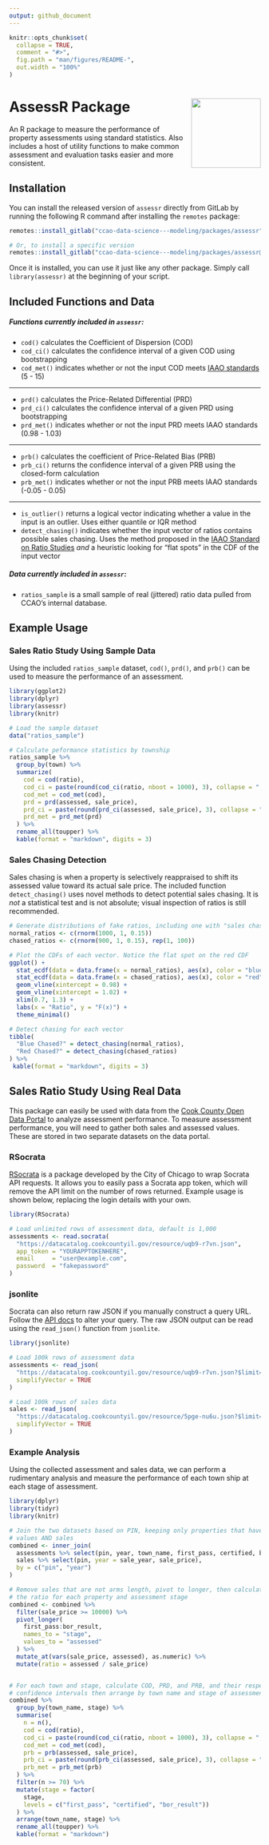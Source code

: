 ```yaml
---
output: github_document
---
```


<!-- README.md is generated from README.Rmd. Please edit that file -->

```r
knitr::opts_chunk$set(
  collapse = TRUE,
  comment = "#>",
  fig.path = "man/figures/README-",
  out.width = "100%"
)
```

# AssessR Package <a href="https://gitlab.com/ccao-data-science---modeling/packages/assessr"><img src="man/figures/logo.png" align="right" height="139"/></a>

An R package to measure the performance of property assessments using standard statistics. Also includes a host of utility functions to make common assessment and evaluation tasks easier and more consistent.

## Installation

You can install the released version of `assessr` directly from GitLab by running the following R command after installing the `remotes` package:

```r
remotes::install_gitlab("ccao-data-science---modeling/packages/assessr")

# Or, to install a specific version
remotes::install_gitlab("ccao-data-science---modeling/packages/assessr@0.3.0")
```

Once it is installed, you can use it just like any other package. Simply
call `library(assessr)` at the beginning of your script.

## Included Functions and Data

##### Functions currently included in `assessr`:

* `cod()` calculates the Coefficient of Dispersion (COD)
* `cod_ci()` calculates the confidence interval of a given COD using bootstrapping
* `cod_met()` indicates whether or not the input COD meets [IAAO standards](https://www.iaao.org/media/standards/Standard_on_Ratio_Studies.pdf) (5 - 15)

---

* `prd()` calculates the Price-Related Differential (PRD)
* `prd_ci()` calculates the confidence interval of a given PRD using bootstrapping
* `prd_met()` indicates whether or not the input PRD meets IAAO standards (0.98 - 1.03)

---

* `prb()` calculates the coefficient of Price-Related Bias (PRB)
* `prb_ci()` returns the confidence interval of a given PRB using the closed-form calculation
* `prb_met()` indicates whether or not the input PRB meets IAAO standards (-0.05 - 0.05)

---

* `is_outlier()` returns a logical vector indicating whether a value in the input is an outlier. Uses either quantile or IQR method
* `detect_chasing()` indicates whether the input vector of ratios contains possible sales chasing. Uses the method proposed in the [IAAO Standard on Ratio Studies](https://www.iaao.org/media/standards/Standard_on_Ratio_Studies.pdf) *and* a heuristic looking for "flat spots" in the CDF of the input vector

##### Data currently included in `assessr`:

* `ratios_sample` is a small sample of real (jittered) ratio data pulled from CCAO's internal database.

## Example Usage

### Sales Ratio Study Using Sample Data

Using the included `ratios_sample` dataset, `cod()`, `prd()`, and `prb()` can be used to measure the performance of an assessment.

```r
library(ggplot2)
library(dplyr)
library(assessr)
library(knitr)

# Load the sample dataset
data("ratios_sample")

# Calculate peformance statistics by township
ratios_sample %>%
  group_by(town) %>%
  summarize(
    cod = cod(ratio),
    cod_ci = paste(round(cod_ci(ratio, nboot = 1000), 3), collapse = ", "),
    cod_met = cod_met(cod),
    prd = prd(assessed, sale_price),
    prd_ci = paste(round(prd_ci(assessed, sale_price), 3), collapse = ", "),
    prd_met = prd_met(prd)
  ) %>%
  rename_all(toupper) %>%
  kable(format = "markdown", digits = 3)

```

### Sales Chasing Detection 

Sales chasing is when a property is selectively reappraised to shift its assessed value toward its actual sale price. The included function `detect_chasing()` uses novel methods to detect potential sales chasing. It is *not* a statistical test and is not absolute; visual inspection of ratios is still recommended.

```r

# Generate distributions of fake ratios, including one with "sales chasing"
normal_ratios <- c(rnorm(1000, 1, 0.15))
chased_ratios <- c(rnorm(900, 1, 0.15), rep(1, 100)) 

# Plot the CDFs of each vector. Notice the flat spot on the red CDF
ggplot() +
  stat_ecdf(data = data.frame(x = normal_ratios), aes(x), color = "blue") +
  stat_ecdf(data = data.frame(x = chased_ratios), aes(x), color = "red") +
  geom_vline(xintercept = 0.98) +
  geom_vline(xintercept = 1.02) +
  xlim(0.7, 1.3) +
  labs(x = "Ratio", y = "F(x)") +
  theme_minimal()

# Detect chasing for each vector
tibble(
  "Blue Chased?" = detect_chasing(normal_ratios),
  "Red Chased?" = detect_chasing(chased_ratios)
) %>%
 kable(format = "markdown", digits = 3)

```


## Sales Ratio Study Using Real Data

This package can easily be used with data from the [Cook County Open Data Portal](https://datacatalog.cookcountyil.gov/Property-Taxation/Cook-County-Assessor-s-Residential-Assessments/uqb9-r7vn) to analyze assessment performance. To measure assessment performance, you will need to gather both sales and assessed values. These are stored in two separate datasets on the data portal.

### RSocrata

[RSocrata](https://github.com/Chicago/RSocrata) is a package developed by the City of Chicago to wrap Socrata API requests. It allows you to easily pass a Socrata app token, which will remove the API limit on the number of rows returned. Example usage is shown below, replacing the login details with your own.

```r
library(RSocrata)

# Load unlimited rows of assessment data, default is 1,000
assessments <- read.socrata(
  "https://datacatalog.cookcountyil.gov/resource/uqb9-r7vn.json",
  app_token = "YOURAPPTOKENHERE",
  email     = "user@example.com",
  password  = "fakepassword"
)
```

### jsonlite

Socrata can also return raw JSON if you manually construct a query URL. Follow the [API docs](https://dev.socrata.com/foundry/datacatalog.cookcountyil.gov/uqb9-r7vn) to alter your query. The raw JSON output can be read using the `read_json()` function from `jsonlite`.

```r
library(jsonlite)

# Load 100k rows of assessment data
assessments <- read_json(
  "https://datacatalog.cookcountyil.gov/resource/uqb9-r7vn.json?$limit=100000",
  simplifyVector = TRUE
)

# Load 100k rows of sales data
sales <- read_json(
  "https://datacatalog.cookcountyil.gov/resource/5pge-nu6u.json?$limit=100000",
  simplifyVector = TRUE
)


```

### Example Analysis

Using the collected assessment and sales data, we can perform a rudimentary analysis and measure the performance of each town ship at each stage of assessment. 

```r
library(dplyr)
library(tidyr)
library(knitr)

# Join the two datasets based on PIN, keeping only properties that have assessed
# values AND sales
combined <- inner_join(
  assessments %>% select(pin, year, town_name, first_pass, certified, bor_result),
  sales %>% select(pin, year = sale_year, sale_price),
  by = c("pin", "year")
)

# Remove sales that are not arms length, pivot to longer, then calculate 
# the ratio for each property and assessment stage
combined <- combined %>% 
  filter(sale_price >= 10000) %>%
  pivot_longer(
    first_pass:bor_result,
    names_to = "stage",
    values_to = "assessed"
  ) %>%
  mutate_at(vars(sale_price, assessed), as.numeric) %>%
  mutate(ratio = assessed / sale_price)


# For each town and stage, calculate COD, PRD, and PRB, and their respective
# confidence intervals then arrange by town name and stage of assessment
combined %>%
  group_by(town_name, stage) %>%
  summarise(
    n = n(),
    cod = cod(ratio),
    cod_ci = paste(round(cod_ci(ratio, nboot = 1000), 3), collapse = ", "),
    cod_met = cod_met(cod),
    prb = prb(assessed, sale_price),
    prb_ci = paste(round(prb_ci(assessed, sale_price), 3), collapse = ", "),
    prb_met = prb_met(prb)
  ) %>%
  filter(n >= 70) %>%
  mutate(stage = factor(
    stage,
    levels = c("first_pass", "certified", "bor_result"))
  ) %>%
  arrange(town_name, stage) %>%
  rename_all(toupper) %>%
  kable(format = "markdown")

```

